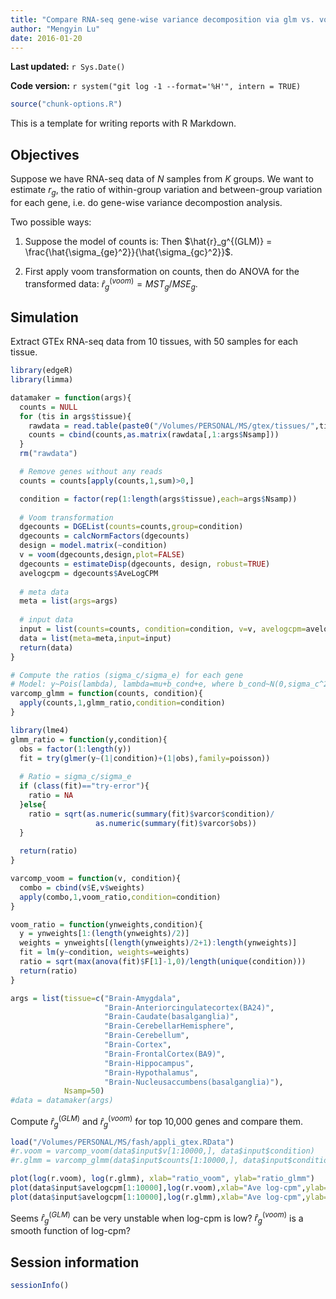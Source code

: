 ```yaml
---
title: "Compare RNA-seq gene-wise variance decomposition via glm vs. voom"
author: "Mengyin Lu"
date: 2016-01-20
---
```


**Last updated:** `r Sys.Date()`

**Code version:** `r system("git log -1 --format='%H'", intern = TRUE)`

```r
source("chunk-options.R")
```

This is a template for writing reports with R Markdown.

## Objectives

Suppose we have RNA-seq data of $N$ samples from $K$ groups. We want to estimate $r_g$, the ratio of within-group variation and between-group variation for each gene, i.e. do gene-wise variance decompostion analysis.

Two possible ways:

1. Suppose the model of counts is: 
\begin{align}
Y_{gi} &\sim Pois(\lambda_{gi}), \\
\log(\lambda_{gi}) &= \mu_g+\beta_{g,c(i)}+e_{gi}, \\
e_{gi}\sim N(0,\sigma_{ge}^2), &\quad \beta_{g,c(i)}\sim N(0,\sigma_{gc}^2).
\end{align}
Then $\hat{r}_g^{(GLM)} = \frac{\hat{\sigma_{ge}^2}}{\hat{\sigma_{gc}^2}}$.

2. First apply voom transformation on counts, then do ANOVA for the transformed data: $\hat{r}_g^{(voom)} = MST_g/MSE_g$.

## Simulation
Extract GTEx RNA-seq data from 10 tissues, with 50 samples for each tissue. 
```r
library(edgeR)
library(limma)

datamaker = function(args){
  counts = NULL
  for (tis in args$tissue){
    rawdata = read.table(paste0("/Volumes/PERSONAL/MS/gtex/tissues/",tis,".txt"),header=TRUE)
    counts = cbind(counts,as.matrix(rawdata[,1:args$Nsamp]))
  }
  rm("rawdata")  

  # Remove genes without any reads
  counts = counts[apply(counts,1,sum)>0,]

  condition = factor(rep(1:length(args$tissue),each=args$Nsamp))
  
  # Voom transformation
  dgecounts = DGEList(counts=counts,group=condition)
  dgecounts = calcNormFactors(dgecounts)
  design = model.matrix(~condition)
  v = voom(dgecounts,design,plot=FALSE)
  dgecounts = estimateDisp(dgecounts, design, robust=TRUE)
  avelogcpm = dgecounts$AveLogCPM
  
  # meta data
  meta = list(args=args)
  
  # input data
  input = list(counts=counts, condition=condition, v=v, avelogcpm=avelogcpm)  
  data = list(meta=meta,input=input)
  return(data)
}

# Compute the ratios (sigma_c/sigma_e) for each gene
# Model: y~Pois(lambda), lambda=mu+b_cond+e, where b_cond~N(0,sigma_c^2), e~N(0,sigma_e^2)
varcomp_glmm = function(counts, condition){
  apply(counts,1,glmm_ratio,condition=condition)
}

library(lme4)
glmm_ratio = function(y,condition){
  obs = factor(1:length(y))
  fit = try(glmer(y~(1|condition)+(1|obs),family=poisson))
  
  # Ratio = sigma_c/sigma_e
  if (class(fit)=="try-error"){
    ratio = NA
  }else{
    ratio = sqrt(as.numeric(summary(fit)$varcor$condition)/
                   as.numeric(summary(fit)$varcor$obs))
  }
  
  return(ratio)
}

varcomp_voom = function(v, condition){
  combo = cbind(v$E,v$weights)
  apply(combo,1,voom_ratio,condition=condition)
}

voom_ratio = function(ynweights,condition){
  y = ynweights[1:(length(ynweights)/2)]
  weights = ynweights[(length(ynweights)/2+1):length(ynweights)]
  fit = lm(y~condition, weights=weights)
  ratio = sqrt(max(anova(fit)$F[1]-1,0)/length(unique(condition)))
  return(ratio)
}
```

```r
args = list(tissue=c("Brain-Amygdala",
                     "Brain-Anteriorcingulatecortex(BA24)",
                     "Brain-Caudate(basalganglia)",
                     "Brain-CerebellarHemisphere",
                     "Brain-Cerebellum",
                     "Brain-Cortex",
                     "Brain-FrontalCortex(BA9)",
                     "Brain-Hippocampus",
                     "Brain-Hypothalamus",
                     "Brain-Nucleusaccumbens(basalganglia)"),
            Nsamp=50)
#data = datamaker(args)
```

Compute $\hat{r}_g^{(GLM)}$ and $\hat{r}_g^{(voom)}$ for top 10,000 genes and compare them. 
```r
load("/Volumes/PERSONAL/MS/fash/appli_gtex.RData")
#r.voom = varcomp_voom(data$input$v[1:10000,], data$input$condition)
#r.glmm = varcomp_glmm(data$input$counts[1:10000,], data$input$condition)

plot(log(r.voom), log(r.glmm), xlab="ratio_voom", ylab="ratio_glmm")
plot(data$input$avelogcpm[1:10000],log(r.voom),xlab="Ave log-cpm",ylab="ratio",main="Ratio=sigma_c/sigma_e (Voom)")
plot(data$input$avelogcpm[1:10000],log(r.glmm),xlab="Ave log-cpm",ylab="ratio",main="Ratio=sigma_c/sigma_e (GLMM)")
```

Seems $\hat{r}_g^{(GLM)}$ can be very unstable when log-cpm is low?
$\hat{r}_g^{(voom)}$ is a smooth function of log-cpm?

## Session information

```r
sessionInfo()
```
